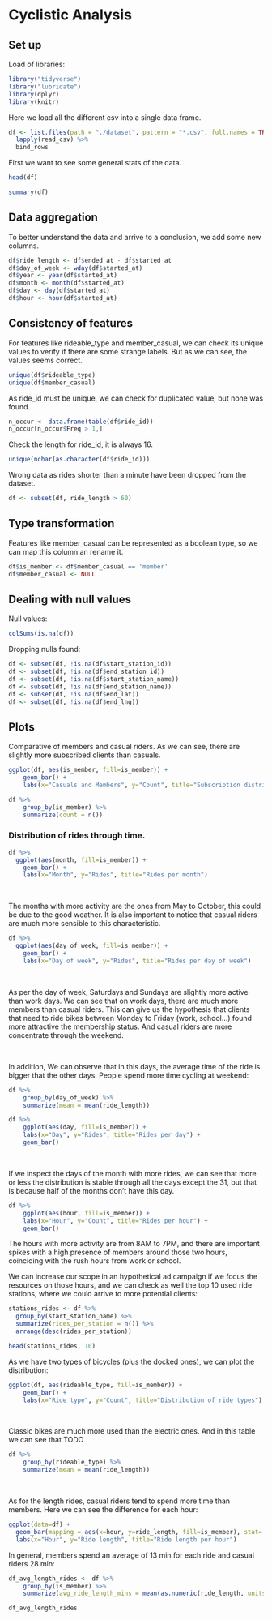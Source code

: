 # Cyclistic Analysis

## **Set up**
Load of libraries:
```r

library("tidyverse")
library("lubridate")
library(dplyr)
library(knitr)
```

Here we load all the different csv into a single data frame.
```r
df <- list.files(path = "./dataset", pattern = "*.csv", full.names = TRUE) %>% 
  lapply(read_csv) %>%                                          
  bind_rows 
```
 

First we want to see some general stats of the data.
```r
head(df)
```

```r
summary(df)
```

## **Data aggregation**
To better understand the data and arrive to a conclusion, we add some new columns.
```r
df$ride_length <- df$ended_at - df$started_at
df$day_of_week <- wday(df$started_at)
df$year <- year(df$started_at)
df$month <- month(df$started_at)
df$day <- day(df$started_at)
df$hour <- hour(df$started_at)
```

## **Consistency of features**
For features like rideable_type and member_casual, we can check its unique values 
to verify if there are some strange labels. But as we can see, the values seems correct.

```r
unique(df$rideable_type)
unique(df$member_casual)
```
As ride_id must be unique, we can check for duplicated value, but none was found.
```r
n_occur <- data.frame(table(df$ride_id))
n_occur[n_occur$Freq > 1,]
```

Check the length for ride_id, it is always 16.
```r
unique(nchar(as.character(df$ride_id)))
```

Wrong data as rides shorter than a minute have been dropped from the dataset.
```r
df <- subset(df, ride_length > 60)
```

## **Type transformation**
Features like member_casual can be represented as a boolean type, so we can map 
this column an rename it.
```r
df$is_member <- df$member_casual == 'member'
df$member_casual <- NULL
```


## **Dealing with null values**
Null values:
```r
colSums(is.na(df))
```
Dropping nulls found:
```r
df <- subset(df, !is.na(df$start_station_id))
df <- subset(df, !is.na(df$end_station_id))
df <- subset(df, !is.na(df$start_station_name))
df <- subset(df, !is.na(df$end_station_name))
df <- subset(df, !is.na(df$end_lat))
df <- subset(df, !is.na(df$end_lng))
```


## **Plots**

Comparative of members and casual riders. As we can see, there are slightly more subscribed clients than casuals. 
```r
ggplot(df, aes(is_member, fill=is_member)) +
    geom_bar() +
    labs(x="Casuals and Members", y="Count", title="Subscription distribution")
```

```r
df %>% 
    group_by(is_member) %>% 
    summarize(count = n())
```


### Distribution of rides through time.

```r
df %>%
  ggplot(aes(month, fill=is_member)) +
    geom_bar() +
    labs(x="Month", y="Rides", title="Rides per month")
```
\

The months with more activity are the ones from May to October, this could be due to the good weather. It is also important to notice that casual riders are much more sensible to this characteristic.

```r
df %>%
  ggplot(aes(day_of_week, fill=is_member)) +
    geom_bar() +
    labs(x="Day of week", y="Rides", title="Rides per day of week")
```
\

As per the day of week, Saturdays and Sundays are slightly more active than work days. We can see that on work days, there are much more members than casual riders. This can give us the hypothesis that clients that need to ride bikes between Monday to Friday (work, school...) found more attractive the membership status. And casual riders are more concentrate through the weekend.  

\ 

In addition, We can observe that in this days, the average time of the ride is bigger that the other days. People spend more time cycling at weekend:

```r
df %>% 
    group_by(day_of_week) %>% 
    summarize(mean = mean(ride_length))
```



```r
df %>%
    ggplot(aes(day, fill=is_member)) +
    labs(x="Day", y="Rides", title="Rides per day") +
    geom_bar()
```
\

If we inspect the days of the month with more rides, we can see that more or less the distribution is stable through all the days except the 31, but that is because half of the months don't have this day.

```r
df %>%
    ggplot(aes(hour, fill=is_member)) +
    labs(x="Hour", y="Count", title="Rides per hour") +
    geom_bar()
```


The hours with more activity are from 8AM to 7PM, and there are important spikes with a high presence of members around those two hours, coinciding with the rush hours from work or school.
\

We can increase our scope in an hypothetical ad campaign if we focus the resources on those hours, and we can check as well the top 10 used ride stations, where we could arrive to more potential clients:
```r
stations_rides <- df %>% 
  group_by(start_station_name) %>% 
  summarize(rides_per_station = n()) %>%
  arrange(desc(rides_per_station))

head(stations_rides, 10)
```

As we have two types of bicycles (plus the docked ones), we can plot the distribution:

```r
ggplot(df, aes(rideable_type, fill=is_member)) +
    geom_bar() +
    labs(x="Ride type", y="Count", title="Distribution of ride types")
```
\

Classic bikes are much more used than the electric ones. And in this table we can see that TODO
```r
df %>% 
    group_by(rideable_type) %>% 
    summarize(mean = mean(ride_length))
```


\ 

As for the length rides, casual riders tend to spend more time than members. Here we can see the difference for each hour:

```r
ggplot(data=df) +
  geom_bar(mapping = aes(x=hour, y=ride_length, fill=is_member), stat='identity') + 
  labs(x="Hour", y="Ride length", title="Ride length per hour")
```


In general, members spend an average of 13 min for each ride and casual riders 28 min:


```r
df_avg_length_rides <- df %>% 
    group_by(is_member) %>% 
    summarize(avg_ride_length_mins = mean(as.numeric(ride_length, units="mins"))) 

df_avg_length_rides
```




